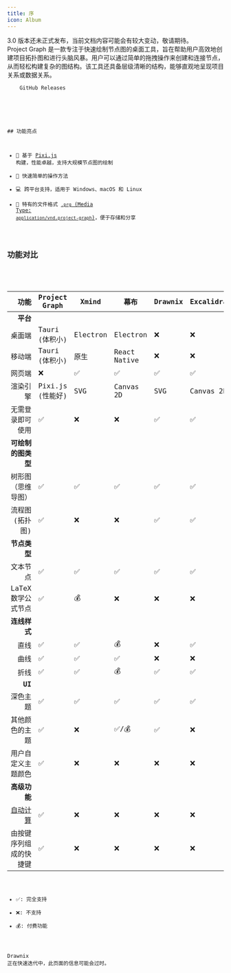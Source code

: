 ```yaml
---
title: 序
icon: Album
---
```



<style>
  {"#nd-toc{display:none}p:first-child,h2:first-child{margin-top:0}"}
</style>

<Callout type="warn">
  3.0 版本还未正式发布，当前文档内容可能会有较大变动，敬请期待。
</Callout>

<div className="flex gap-2 mt-8 flex-col xl:flex-row">

<div>
Project Graph 是一款专注于快速绘制节点图的桌面工具，旨在帮助用户高效地创建项目拓扑图和进行头脑风暴。用户可以通过简单的拖拽操作来创建和连接节点，从而轻松构建复杂的图结构。该工具还具备层级清晰的结构，能够直观地呈现项目关系或数据关系。

<div className="flex flex-wrap gap-2">
  <Link
    href="https://github.com/graphif/project-graph/releases"
    className="bg-fd-accent inline-flex items-center gap-2 rounded-xl px-3 py-2 text-sm no-underline transition hover:opacity-90 active:scale-95"
  >
    <Code size={18} />
    <span>GitHub Releases</span>
  </Link>
</div>

</div>

<div>
## 功能亮点

- 🚀 基于 [Pixi.js](https://pixijs.com/) 构建，性能卓越，支持大规模节点图的绘制
- 🎨 快速简单的操作方法
- 💻 跨平台支持，适用于 Windows、macOS 和 Linux
- 📁 特有的文件格式 [`.prg` (Media Type: `application/vnd.project-graph`)](/docs/spec/prg)，便于存储和分享

## 功能对比

<style>
  {
    "td:nth-child(1),td:nth-child(2){background-color:var(--color-fd-muted)}table{font-size:0.75rem;width:max-content}td{padding:0.25rem}"
  }
</style>

|                                                  功能 | Project Graph    | Xmind    | 幕布         | Drawnix | Excalidraw | Obsidian Canvas |
| ----------------------------------------------------: | ---------------- | -------- | ------------ | ------- | ---------- | --------------- |
|                                              **平台** |                  |          |              |         |            |                 |
|                                                桌面端 | Tauri (体积小)   | Electron | Electron     | ❌      | ❌         | Electron        |
|                                                移动端 | Tauri (体积小)   | 原生     | React Native | ❌      | ❌         | Capacitor       |
|                                                网页端 | ❌               | ✅       | ✅           | ✅      | ✅         | ❌              |
|                                              渲染引擎 | Pixi.js (性能好) | SVG      | Canvas 2D    | SVG     | Canvas 2D  | DOM             |
|                                      无需登录即可使用 | ✅               | ❌       | ❌           | ✅      | ✅         | ✅              |
|                                    **可绘制的图类型** |                  |          |              |         |            |                 |
|                                    树形图（思维导图） | ✅               | ✅       | ✅           | ✅      | ✅         | ✅              |
|                                       流程图 (拓扑图) | ✅               | ❌       | ❌           | ✅      | ✅         | ✅              |
|                                          **节点类型** |                  |          |              |         |            |                 |
|                                              文本节点 | ✅               | ✅       | ✅           | ✅      | ✅         | ✅              |
|                                    LaTeX 数学公式节点 | ✅               | 💰       | ❌           | ❌      | ❌         | ✅              |
|                                          **连线样式** |                  |          |              |         |            |                 |
|                                                  直线 | ✅               | ✅       | 💰           | ❌      | ✅         | ❌              |
|                                                  曲线 | ✅               | ✅       | ✅           | ❌      | ❌         | ✅              |
|                                                  折线 | ✅               | ✅       | 💰           | ✅      | ✅         | ❌              |
|                                                **UI** |                  |          |              |         |            |                 |
|                                              深色主题 | ✅               | ✅       | ✅           | ✅      | ✅         | ✅              |
|                                        其他颜色的主题 | ✅               | ❌       | ✅/💰        | ✅      | ❌         | ✅              |
|                                    用户自定义主题颜色 | ✅               | ❌       | ❌           | ❌      | ❌         | ✅              |
|                                          **高级功能** |                  |          |              |         |            |                 |
| [自动计算](/docs/app/features/feature/compute-engine) | ✅               | ❌       | ❌           | ❌      | ❌         | ❌              |
|                                由按键序列组成的快捷键 | ✅               | ❌       | ❌           | ❌      | ❌         | ❌              |

- ✅: 完全支持
- ❌: 不支持
- 💰: 付费功能

<Callout>Drawnix 正在快速迭代中，此页面的信息可能会过时。</Callout>

</div>

</div>
